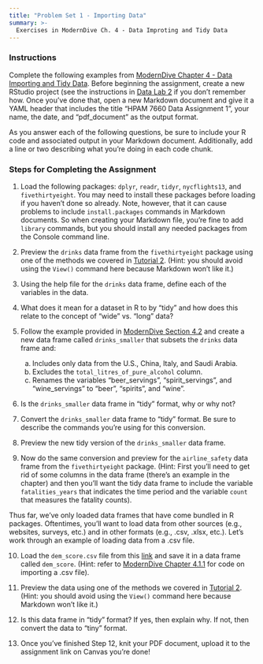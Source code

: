 ```yaml
---
title: "Problem Set 1 - Importing Data"
summary: >-
  Exercises in ModernDive Ch. 4 - Data Improting and Tidy Data 
---
```


### Instructions

Complete the following examples from [ModernDive Chapter 4 - Data Importing and Tidy Data](https://moderndive.com/4-tidy.html). Before beginning the assignment, create a new RStudio project (see the instructions in [Data Lab 2](/materials/Data Labs/datalab_2.qmd) if you don't remember how. Once you've done that, open a new Markdown document and give it a YAML header that includes the title "HPAM 7660 Data Assignment 1", your name, the date, and "pdf_document" as the output format.

As you answer each of the following questions, be sure to include your R code and associated output in your Markdown document. Additionally, add a line or two describing what you're doing in each code chunk.

### Steps for Completing the Assignment

1. Load the following packages: `dplyr`, `readr`, `tidyr`, `nycflights13`, and `fivethirtyeight`. You may need to install these packages before loading if you haven't done so already. Note, however, that it can cause problems to include `install.packages` commands in Markdown documents. So when creating your Markdown file, you're fine to add `library` commands, but you should install any needed packages from the Console command line.

2. Preview the `drinks` data frame from the `fivethirtyeight` package using one of the methods we covered in [Tutorial 2](/assignments/tutorial_2.qmd). (Hint: you should avoid using the `View()` command here because Markdown won't like it.)

3. Using the help file for the `drinks` data frame, define each of the variables in the data.

4. What does it mean for a dataset in R to by "tidy" and how does this relate to the concept of "wide" vs. "long" data?

5. Follow the example provided in [ModernDive Section 4.2](https://moderndive.com/4-tidy.html#tidy-data-ex) and create a new data frame called `drinks_smaller` that subsets the `drinks` data frame and:
    a. Includes only data from the U.S., China, Italy, and Saudi Arabia.
    b. Excludes the `total_litres_of_pure_alcohol` column.
    c. Renames the variables "beer_servings", "spirit_servings", and "wine_servings" to "beer", "spirits", and "wine".
  
6. Is the `drinks_smaller` data frame in "tidy" format, why or why not?

7. Convert the `drinks_smaller` data frame to "tidy" format. Be sure to describe the commands you're using for this conversion.

8. Preview the new tidy version of the `drinks_smaller` data frame.

9. Now do the same conversion and preview for the `airline_safety` data frame from the `fivethirtyeight` package. (Hint: First you'll need to get rid of some columns in the data frame (there's an example in the chapter) and then you'll want the tidy data frame to include the variable `fatalities_years` that indicates the time period and the variable `count` that measures the fatality counts).

Thus far, we've only loaded data frames that have come bundled in R packages. Oftentimes, you'll want to load data from other sources (e.g., websites, surveys, etc.) and in other formats (e.g., .csv, .xlsx, etc.). Let's work through an example of loading data from a .csv file.

10. Load the `dem_score.csv` file from this [link](https://moderndive.com/data/dem_score.csv) and save it in a data frame called `dem_score`. (Hint: refer to [ModernDive Chapter 4.1.1](https://moderndive.com/4-tidy.html#using-the-console) for code on importing a .csv file).

11. Preview the data using one of the methods we covered in [Tutorial 2](/assignments/tutorial_2.qmd). (Hint: you should avoid using the `View()` command here because Markdown won't like it.)

12. Is this data frame in "tidy" format? If yes, then explain why. If not, then convert the data to "tiny" format.

13. Once you've finished Step 12, knit your PDF document, upload it to the assignment link on Canvas you're done!